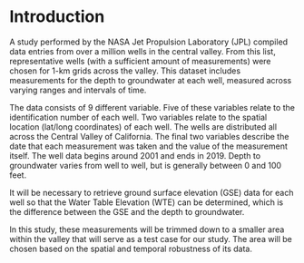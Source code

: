 # Introduction {#intro}


A study performed by the NASA Jet Propulsion Laboratory (JPL) compiled data entries from over a million wells in the central valley. From this list, representative wells (with a sufficient amount of measurements) were chosen for 1-km grids across the valley. This dataset includes measurements for the depth to groundwater at each well, measured across varying ranges and intervals of time. 

The data consists of 9 different variable. Five of these variables relate to the identification number of each well. Two variables relate to the spatial location (lat/long coordinates) of each well. The wells are distributed all across the Central Valley of California. The final two variables describe the date that each measurement was taken and the value of the measurement itself. The well data begins around 2001 and ends in 2019. Depth to groundwater varies from well to well, but is generally between 0 and 100 feet.

It will be necessary to retrieve ground surface elevation (GSE) data for each well so that the Water Table Elevation (WTE) can be determined, which is the difference between the GSE and the depth to groundwater.

In this study, these measurements will be trimmed down to a smaller area within the valley that will serve as a test case for our study. The area will be chosen based on the spatial and temporal robustness of its data.
